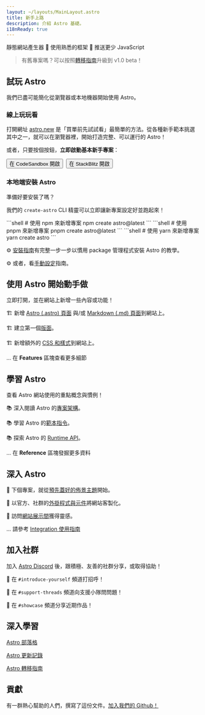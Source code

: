 ```yaml
---
layout: ~/layouts/MainLayout.astro
title: 新手上路
description: 介紹 Astro 基礎。
i18nReady: true
---
```



靜態網站產生器  🚀  使用熟悉的框架  🚀  推送更少 JavaScript


> 有舊專案嗎？可以按照[轉移指南](/zh-tw/migrate/)升級到 v1.0 beta！

## 試玩 Astro

我們已盡可能簡化從瀏覽器或本地機器開始使用 Astro。

### 線上玩玩看

打開網址 [astro.new](https://astro.new) 是「買單前先試試看」最簡單的方法。從各種新手範本挑選其中之一，就可以在瀏覽器裡，開始打造完整、可以運行的 Astro！

或者，只要按個按鈕，**立即啟動基本新手專案**：

<div style="display: flex; flex-wrap: wrap; gap: 0.5rem;">
    <Button href="https://astro.new/basics?on=codesandbox">在 CodeSandbox 開啟</Button>
    <Button href="https://astro.new/basics?on=stackblitz">在 StackBlitz 開啟</Button>
</div>

### 本地端安裝 Astro

準備好要安裝了嗎？

我們的 `create-astro` CLI 精靈可以立即讓新專案設定好並跑起來！

<PackageManagerTabs>
  <Fragment slot="npm">
  ```shell
  # 使用 npm 來新增專案
  npm create astro@latest
  ```
  </Fragment>
  <Fragment slot="pnpm">
  ```shell
  # 使用 pnpm 來新增專案
  pnpm create astro@latest
  ```
  </Fragment>
  <Fragment slot="yarn">
  ```shell
  # 使用 yarn 來新增專案
  yarn create astro
  ```
  </Fragment>
</PackageManagerTabs>

⚙️ [安裝指南](/zh-tw/install/auto/)有完整一步一步以慣用 package 管理程式安裝 Astro 的教學。

⚙️ 或者，看[手動設定](/zh-tw/install/manual/)指南。


## 使用 Astro 開始動手做

立即打開，並在網站上新增一些內容或功能！

🏗️ 新增 [Astro (.astro) 頁面](/zh-tw/core-concepts/astro-pages/) 與/或 [Markdown (.md) 頁面](/zh-tw/guides/markdown-content/)到網站上。

🏗️ 建立第一個[版面](/zh-tw/core-concepts/layouts/)。

🏗️ 新增額外的 [CSS 和樣式](/zh-tw/guides/styling/)到網站上。

... 在 **Features** 區塊查看更多細節



## 學習 Astro

查看 Astro 網站使用的重點概念與慣例！

📚 深入閱讀 Astro 的[專案架構](/zh-tw/core-concepts/project-structure/)。

📚 學習 Astro 的[範本指令](/zh-tw/reference/directives-reference/)。

📚 探索 Astro 的 [Runtime API](/zh-tw/reference/api-reference/)。

... 在 **Reference** 區塊發掘更多資料


## 深入 Astro

🧰 下個專案，就從[預先蓋好的佈景主題](https://astro.build/themes)開始。

🧰 以官方、社群的[外掛程式與元件](https://astro.build/integrations/)將網站客製化。

🧰 訪問[網站展示間](https://astro.build/showcase)獲得靈感。

... 請參考 [Integration 使用指南](/zh-tw/guides/integrations-guide/)



## 加入社群

加入 [Astro Discord](https://astro.build/chat) 後，跟積極、友善的社群分享，或取得協助！

💬 在 `#introduce-yourself` 頻道打招呼！

💬 在 `#support-threads` 頻道向支援小隊問問題！

💬 在 `#showcase` 頻道分享近期作品！


## 深入學習

[Astro 部落格](https://astro.build/blog/)

[Astro 更新記錄](https://github.com/withastro/astro/blob/main/packages/astro/CHANGELOG.md)

[Astro 轉移指南](/zh-tw/migrate/)


## 貢獻

有一群熱心幫助的人們，撰寫了這份文件。[加入我們的 Github！](https://github.com/withastro/docs)

<ContributorList githubRepo="withastro/docs" />
